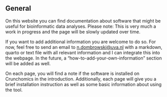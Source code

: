 
## General

On this website you can find documentation about software that might be useful for bioinformatic data analyses. Please note: This is very much a work in progress and the page will be slowly updated over time. 

If you want to add additional information you are welcome to do so. For now, feel free to send an email to <n.dombrowski@uva.nl> with a markdown, quarto or text file with all relevant information and I can integrate this into the webpage. In the future, a "how-to-add-your-own-information" section will be added as well.

On each page, you will find a note if the software is installed on Crunchomics in the introduction. Additionally, each page will give you a brief installation instruction as well as some basic information about using the tool.